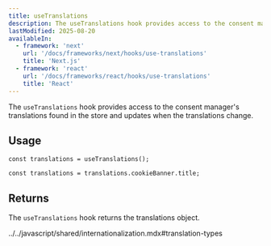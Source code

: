 ```yaml
---
title: useTranslations
description: The useTranslations hook provides access to the consent manager's translations.
lastModified: 2025-08-20
availableIn:
  - framework: 'next'
    url: '/docs/frameworks/next/hooks/use-translations'
    title: 'Next.js'
  - framework: 'react'
    url: '/docs/frameworks/react/hooks/use-translations'
    title: 'React'
---
```


The `useTranslations` hook provides access to the consent manager's translations found in the store and updates when the translations change.

## Usage

```tsx
const translations = useTranslations();

const translations = translations.cookieBanner.title;
```

## Returns

The `useTranslations` hook returns the translations object.

<import>../../javascript/shared/internationalization.mdx#translation-types</import>